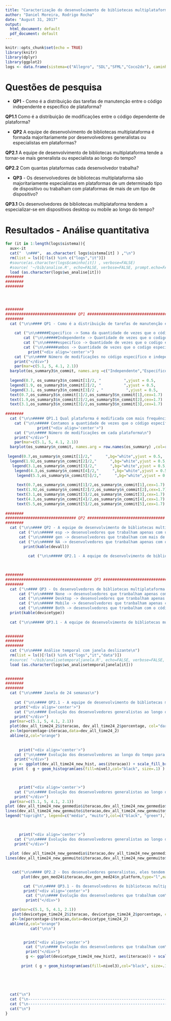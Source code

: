 ```yaml
---
title: "Caracterização do desenvolvimento de bibliotecas multiplataforma"
author: "Daniel Moreira, Rodrigo Rocha"
date: "August 31, 2017"
output:
  html_document: default
  pdf_document: default
---
```

<style type="text/css"> 
.table {    width: 40%; margin: 0px auto; }
.caption {    text-align: center; padding-bottom: 40px;}
.figure {width: 70%; margin: 0px auto;}
img {text-align: center; display: block;margin-left: auto;margin-right: auto; margin: 0px auto; }
</style>

```r
knitr::opts_chunk$set(echo = TRUE)
library(knitr)
library(dplyr)
library(ggplot2)
logs <- data.frame(sistema=c("Allegro", "SDL","SFML","Coco2dx"), caminho = c('~/bib/log_allegro.R', '~/bib/log_SDL.R', '~/bib/log_SFML.R', '~/bib/log_coco2dx.R'),ws_analise=c('~/bib/analise_allegro.RData', '~/bib/analise_SDL.RData', '~/bib/analise_SFML.RData', '~/bib/analise_coco2dx.RData'), ws_analisetemporal = c('~/bib/analisetemporal_allegro.RData', '~/bib/analisetemporal_SDL.RData', '~/bib/analisetemporal_SFML.RData', '~/bib/analisetemporal_coco2dx.RData'), ws_analisetemporaljanela = c('~/bib/analisetemporaljanela_allegro.RData', '~/bib/analisetemporaljanela_SDL.RData', '~/bib/analisetemporaljanela_SFML.RData', '~/bib/analisetemporaljanela_coco2dx.RData')  )

```

# Questões de pesquisa
* **QP1** -  Como é a distribuição das tarefas de manutenção entre o código independente e específico de plataforma? 
      
**QP1.1** Como é a distribuição de modificações entre o código dependente de plataforma?
     
* **QP2**  A equipe de desenvolvimento de bibliotecas multiplataforma é formada majoritariamente por desenvolvedores generalistas ou especialistas em plataformas?  

**QP2.1**  A equipe de desenvolvimento de bibliotecas multiplataforma tende a tornar-se mais generalista ou especialista ao longo do tempo?

**QP2.2**  Com quantas plataformas cada desenvolvedor trabalha?        

* **QP3** - Os desenvolvedores de bibliotecas multiplataforma são majoritariamente especialistas em plataformas de um determinado tipo de dispositivo ou trabalham com plataformas de mais de um tipo de dispositivo? 

**QP3.1**  Os desenvolvedores de bibliotecas multiplataforma tendem a especializar-se em dispositivos desktop ou mobile ao longo do tempo? 

# Resultados - Análise quantitativa
```r

for (it in 1:length(logs$sistema)){
  aux<-it
  cat("  \n###",  as.character( logs$sistema[it] ) ,"\n")
  rm(list = ls()[!ls() %in% c("logs","it")])
  #source(as.character(logs$caminho[it]) , verbose=FALSE)
  #source( '~/bib/analise.R', echo=FALSE, verbose=FALSE, prompt.echo=FALSE)
  load (as.character(logs$ws_analise[it]))
########
########
########


    

########
############################### QP1 ###################################
########  
  cat ("\n\n#### QP1 - Como é a distribuição de tarefas de manutenção entre o código independente e específico de plataforma?\n")
  
    cat ("\n\n#####Especifico -> Soma da quantidade de vezes que o código específico de cada plataforma é modificado.\n")
        cat ("\n\n#####Independente -> Quantidade de vezes que o codigo independente é modificado sozinho\n")
        cat ("\n\n#####especifico -> Quantidade de vezes que o codigo especifico de uma ou mais plataformas é modificado \n")
        cat ("\n\n#####ambos -> Quantidade de vezes que o codigo especifico e independente de uma ou mais plataformas sao modificados em conjunto\n")
          print("<div align='center'>")
    cat ("\n\n#### Número de modificações no código específico e independente\n")
    print("</div>")
    par(mar=c(5.1, 5, 4.1, 2.1)) 
  barplot(os_summary3$n_commit, names.arg =c("Independente","Específico","Ambos") , xlab = "Tipo", col=c("blue","orange","darkgreen"), ylab = "Número de modificações", cex.names = 1.7,cex.axis = 1.7,cex.lab=1.7)
  
  legend(0.7, os_summary3$n_commit[1]/2, "          ",yjust = 0.5,       xjust = 0.5)
  legend(1.9, os_summary3$n_commit[2]/2, "          ",yjust = 0.5,       xjust = 0.5)
  legend(3.1, os_summary3$n_commit[3]/2 , "          ",yjust = 0.5,       xjust = 0.5)
  text(0.7,os_summary3$n_commit[1]/2,os_summary3$n_commit[1],cex=1.7)
  text(1.9,os_summary3$n_commit[2]/2,os_summary3$n_commit[2],cex=1.7)
  text(3.1,os_summary3$n_commit[3]/2,os_summary3$n_commit[3],cex=1.7)
  
########
  cat ("\n\n##### QP1.1 Qual plataforma é modificada com mais frequência?.\n")
    cat ("\n\n##### Contamos a quantidade de vezes que o código específico de cada plataforma é modificado.\n")
              print("<div align='center'>")
    cat ("\n\n#### Número de modificações em cada plataforma\n")
    print("</div>")
    par(mar=c(5.1, 5, 4.1, 2.1)) 
  barplot(os_summary$n_commit, names.arg = row.names(os_summary) ,col=rainbow(5), xlab = "Plataforma", ylab = "Número de modificações",cex.names = 1.7,cex.axis = 1.7,cex.lab=1.7)
  
 legend(0.7,os_summary$n_commit[1]/2,"      ",bg="white",yjust = 0.5,       xjust = 0.5) 
  legend(1.92,os_summary$n_commit[2]/2,"      ",bg="white",yjust = 0.5,       xjust = 0.5) 
   legend(3.1,os_summary$n_commit[3]/2,"      ",bg="white",yjust = 0.5,       xjust = 0.5) 
    legend(4.3,os_summary$n_commit[4]/2,"      ",bg="white",yjust = 0.5,       xjust = 0.5) 
     legend(5.5,os_summary$n_commit[5]/2,"      ",bg="white",yjust = 0.5,       xjust = 0.5) 
     
     text(0.7,os_summary$n_commit[1]/2,os_summary$n_commit[1],cex=1.7)
     text(1.92,os_summary$n_commit[2]/2,os_summary$n_commit[2],cex=1.7)
     text(3.1,os_summary$n_commit[3]/2,os_summary$n_commit[3],cex=1.7)
     text(4.3,os_summary$n_commit[4]/2,os_summary$n_commit[4],cex=1.7)
     text(5.5,os_summary$n_commit[5]/2,os_summary$n_commit[5],cex=1.7)
  
########
############################### QP2 ##################################
########
  cat ("\n\n#### QP2 - A equipe de desenvolvimento de bibliotecas multiplataforma é formada majoritariamente por desenvolvedores generalistas ou especialistas em plataformas?\n")
      cat ("\n\n##### esp -> desenvolvedores que trabalham apenas com uma plataforma.\n")
      cat ("\n\n##### gen -> desenvolvedores que trabalham com mais de uma plataforma.\n")
      cat ("\n\n##### NA -> desenvolvedores que tranbalham apenas com o código independente.\n")      
        print(kable(devall))

          cat ("\n\n##### QP2.1 - A equipe de desenvolvimento de bibliotecas multiplataforma tende  a tornar-se mais generalista ou especialita em plataformas ao lonto do tempo?\n")
          
          
          
########
###################################### QP3 ############################
########  
  cat ("\n#### QP3 - Os desenvolvedores de bibliotecas multiplataforma são especialistas em plataformas de um determinado tipo de dispositivo ou trabalham com plataformas de mais de um tipo de dispositivo?\n")
      cat ("\n\n##### None -> desenvolvedores que tranbalham apenas com o código independente.\n") 
      cat ("\n\n##### Desktop -> desenvolvedores que tranbalham apenas com o código plataformas de dispositivos desktop\n")  
      cat ("\n\n##### Mobile -> desenvolvedores que tranbalham apenas com o código plataformas de dispositivos mobile\n") 
      cat ("\n\n##### Both -> desenvolvedores que tranbalham com o código plataformas de dispositivos mobile e desktop\n") 
  print(kable(devicetype))
  
  cat ("\n\n##### QP3.1 - A equipe de desenvolvimento de bibliotecas multiplataforma tende  a tornar-se mais generalista ou especialita em dipositivos ao lonto do tempo?\n")
  

########
########
########   
  cat ("\n\n#### Análise temporal com janela deslizante\n")
  rm(list = ls()[!ls() %in% c("logs","it","data")])
  #source( '~/bib/analisetemporaljanela.R', echo=FALSE, verbose=FALSE, prompt.echo=FALSE)
  load (as.character(logs$ws_analisetemporaljanela[it]))
  

########
########
########   
  cat ("\n\n#### Janela de 24 semanas\n")
  
    cat ("\n\n#### QP2.1 - A equipe de desenvolvimento de bibliotecas multiplataforma tende a tornar-se mais generalista ou especialista ao longo do tempo?\n")
    print("<div align='center'>")
    cat ("\n\n#### Evolução dos desenvolvedores generalistas ao longo do tempo \n( janela 24 semanas, iteracao de 4 semanas)\n")
    print("</div>")
  par(mar=c(5.1, 5, 4.1, 2.1)) 
  plot(dev_all_time24_2$iteracao, dev_all_time24_2$porcentage, col="darkslateblue", type="b",pch=20, xlab="Tempo (semanas)", ylim=c(0,100),ylab="% de generalistas", cex.names = 1.7,cex.axis = 1.7,cex.lab=1.7)
  z<-lm(porcentage~iteracao,data=dev_all_time24_2)
  abline(z,col="orange")
  
  
      print("<div align='center'>")
    cat ("\n\n#### Evolução dos desenvolvedores ao longo do tempo para cada nivel de conhecimento \n( janela 24 semanas, iteracao de 4 semanas)\n")
    print("</div>")
    g <- ggplot(dev_all_time24_new_hist, aes(iteracao)) + scale_fill_brewer(palette = "Spectral")
   print (  g + geom_histogram(aes(fill=nivel),col="black", size=.1) )

  

      print("<div align='center'>")
    cat ("\n\n#### Evolução dos desenvolvedores generalistas ao longo do tempo \n( janela 24 semanas, iteracao de 4 semanas)\n")
    print("</div>")
  par(mar=c(5.1, 5, 4.1, 2.1))   
plot (dev_all_time24_new_genmedio$iteracao,dev_all_time24_new_genmedio$porcentage,type="l",pch=20, ylim=c(0,100), col="black",xlab = "Tempo (semanas)", ylab = "% de generalistas")
lines(dev_all_time24_new_genmuito$iteracao,dev_all_time24_new_genmuito$porcentage, col="green",type="l",pch=20)
legend("topright", legend=c("médio", "muito"),col=c("black", "green"),lty=1,inset = 0.02)

  
    
      print("<div align='center'>")
    cat ("\n\n#### Evolução dos desenvolvedores generalistas ao longo do tempo \n( janela 24 semanas, iteracao de 4 semanas)\n")
    print("</div>")
  
  plot (dev_all_time24_new_genmedio$iteracao,dev_all_time24_new_genmedio$n,type="l", col="blue",xlab = "Tempo (semanas)", ylab = "Qtd. de desenvolvedores")
lines(dev_all_time24_new_genmuito$iteracao,dev_all_time24_new_genmuito$n, col="green")

 
   cat("\n\n#### QP2.2 - Dos desenvolvedores generalistas, eles tendem a trabalhar com mais plataformas ao longo do tempo?\n")
       plot(dev_gen_med24$iteracao,dev_gen_med24$n_platform,type="l",main="Evolução do número médio de plataformas \ndos desenvolvedores generalistas ao longo do tempo\n(janela 24 semanas)", col ="darkgreen", xlab="Tempo (semanas)", ylab="Média de plataforma",ylim=c(0,5))

        cat ("\n\n#### QP3.1 - Os desenvolvedores de bibliotecas multiplataforma tendem a especializar-se em dispositivos desktop ou mobile ao longo do tempo?\n")
        print("<div align='center'>")
         cat ("\n\n#### Evolução dos desenvolvedores que trabalham com\n dispositivos desktop e mobile \n( janela 24 semanas, iteracao de 4 semanas)\n")
         print("</div>")

   par(mar=c(5.1, 5, 4.1, 2.1)) 
   plot(devicetype_time24_2$iteracao, devicetype_time24_2$porcentage, col="darkslateblue", type="b",pch=20, xlab="Tempo (semanas)",ylim=c(0,100), ylab="Porcentagem", cex.names = 1.7,cex.axis = 1.7,cex.lab=1.7) 
   z<-lm(porcentage~iteracao,data=devicetype_time24_2)
  abline(z,col="orange")
           cat("\n\n")


        print("<div align='center'>")
         cat ("\n\n#### Evolução dos desenvolvedores que trabalham com\n dispositivos desktop e mobile \n( janela 24 semanas, iteracao de 4 semanas)\n")
         print("</div>")
         g <- ggplot(devicetype_time24_new_hist2, aes(iteracao)) + scale_fill_brewer(palette = "Spectral")
       
       print ( g + geom_histogram(aes(fill=nivel3),col="black", size=.1) )
         
         
         
         
         
  cat("\n")
  cat ("\n-------------------------------------------------------------------------")
  cat ("\n-------------------------------------------------------------------------")
  cat("\n")
}

```



